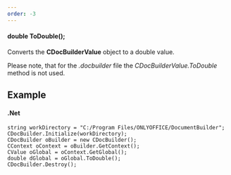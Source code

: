 ```yaml
---
order: -3
---
```

#### double ToDouble();

Converts the **CDocBuilderValue** object to a double value.

Please note, that for the *.docbuilder* file the *CDocBuilderValue.ToDouble* method is not used.

## Example

#### .Net

```
string workDirectory = "C:/Program Files/ONLYOFFICE/DocumentBuilder";
CDocBuilder.Initialize(workDirectory);
CDocBuilder oBuilder = new CDocBuilder();
CContext oContext = oBuilder.GetContext();
CValue oGlobal = oContext.GetGlobal();
double dGlobal = oGlobal.ToDouble();
CDocBuilder.Destroy();
```
